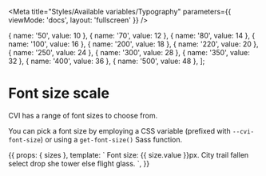 
<Meta title="Styles/Available variables/Typography" parameters={{ viewMode: 'docs', layout: 'fullscreen' }} />

  { name: '50', value: 10 },
  { name: '70', value: 12 },
  { name: '80', value: 14 },
  { name: '100', value: 16 },
  { name: '200', value: 18 },
  { name: '220', value: 20 },
  { name: '250', value: 24 },
  { name: '300', value: 28 },
  { name: '350', value: 32 },
  { name: '400', value: 36 },
  { name: '500', value: 48 },
];

# Font size scale

CVI has a range of font sizes to choose from.

You can pick a font size by employing a CSS variable (prefixed with `--cvi-font-size`) or using a `get-font-size()` Sass function.

<Story name="Font sizes" height="650px">
  {{
    props: { sizes },
    template: `
      <cvi-ng-storybook-type-tester *ngFor="let size of sizes" [size]="size.name">Font size: {{ size.value }}px. City trail fallen select drop she tower else flight glass.</cvi-ng-storybook-type-tester>
    `,
  }}
</Story>
